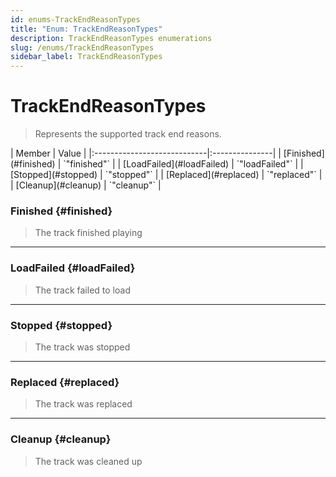 ```yaml
---
id: enums-TrackEndReasonTypes
title: "Enum: TrackEndReasonTypes"
description: TrackEndReasonTypes enumerations
slug: /enums/TrackEndReasonTypes
sidebar_label: TrackEndReasonTypes
---
```



# TrackEndReasonTypes

> Represents the supported track end reasons.

<Tabs>
  <TabItem value="members" label="Enumeration Members" default>
  | Member                      | Value          |
  |:----------------------------|:---------------|
  | [Finished](#finished)     | `"finished"`   |
  | [LoadFailed](#loadFailed) | `"loadFailed"` |
  | [Stopped](#stopped)       | `"stopped"`    |
  | [Replaced](#replaced)     | `"replaced"`   |
  | [Cleanup](#cleanup)       | `"cleanup"`    |
  </TabItem>
</Tabs>

### Finished {#finished}

> The track finished playing

---

### LoadFailed {#loadFailed}

> The track failed to load

---

### Stopped {#stopped}

> The track was stopped

---

### Replaced {#replaced}

> The track was replaced

---

### Cleanup {#cleanup}

> The track was cleaned up